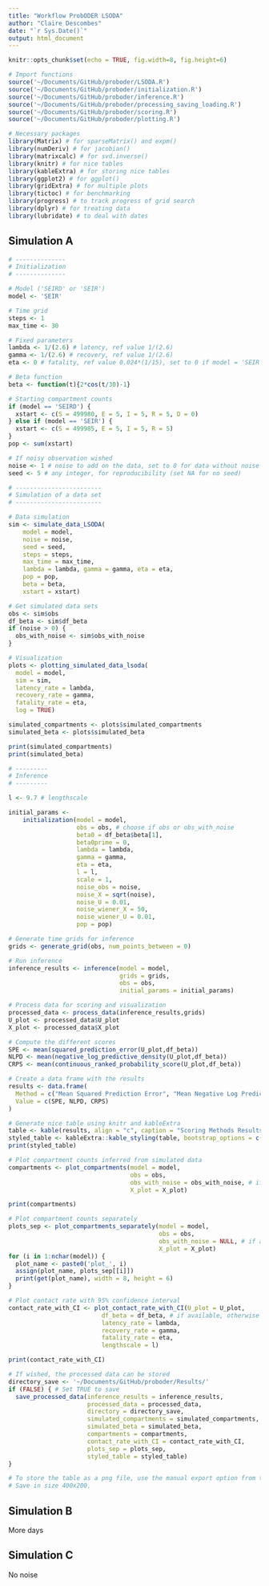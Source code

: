 ```yaml
---
title: "Workflow ProbODER LSODA"
author: "Claire Descombes"
date: "`r Sys.Date()`"
output: html_document
---
```


```r
knitr::opts_chunk$set(echo = TRUE, fig.width=8, fig.height=6)
```

```r
# Import functions
source('~/Documents/GitHub/proboder/LSODA.R')
source('~/Documents/GitHub/proboder/initialization.R')
source('~/Documents/GitHub/proboder/inference.R')
source('~/Documents/GitHub/proboder/processing_saving_loading.R')
source('~/Documents/GitHub/proboder/scoring.R')
source('~/Documents/GitHub/proboder/plotting.R')

# Necessary packages
library(Matrix) # for sparseMatrix() and expm()
library(numDeriv) # for jacobian()
library(matrixcalc) # for svd.inverse()
library(knitr) # for nice tables
library(kableExtra) # for storing nice tables
library(ggplot2) # for ggplot()
library(gridExtra) # for multiple plots
library(tictoc) # for benchmarking
library(progress) # to track progress of grid search
library(dplyr) # for treating data
library(lubridate) # to deal with dates
```

## Simulation A

```r
# --------------
# Initialization
# --------------

# Model ('SEIRD' or 'SEIR')
model <- 'SEIR'

# Time grid
steps <- 1
max_time <- 30

# Fixed parameters
lambda <- 1/(2.6) # latency, ref value 1/(2.6)
gamma <- 1/(2.6) # recovery, ref value 1/(2.6)
eta <- 0 # fatality, ref value 0.024*(1/15), set to 0 if model = 'SEIR'

# Beta function
beta <- function(t){2*cos(t/30)-1}

# Starting compartment counts
if (model == 'SEIRD') {
  xstart <- c(S = 499980, E = 5, I = 5, R = 5, D = 0)
} else if (model == 'SEIR') {
  xstart <- c(S = 499985, E = 5, I = 5, R = 5)
}
pop <- sum(xstart)

# If noisy observation wished
noise <- 1 # noise to add on the data, set to 0 for data without noise
seed <- 5 # any integer, for reproducibility (set NA for no seed)

# ------------------------
# Simulation of a data set
# ------------------------

# Data simulation
sim <- simulate_data_LSODA(
    model = model,
    noise = noise,
    seed = seed,
    steps = steps,
    max_time = max_time,
    lambda = lambda, gamma = gamma, eta = eta,
    pop = pop, 
    beta = beta,
    xstart = xstart)

# Get simulated data sets
obs <- sim$obs
df_beta <- sim$df_beta
if (noise > 0) {
  obs_with_noise <- sim$obs_with_noise
}

# Visualization
plots <- plotting_simulated_data_lsoda(
  model = model,
  sim = sim,
  latency_rate = lambda,
  recovery_rate = gamma,
  fatality_rate = eta,
  log = TRUE)

simulated_compartments <- plots$simulated_compartments
simulated_beta <- plots$simulated_beta

print(simulated_compartments)
print(simulated_beta)
```

```r
# ---------
# Inference
# ---------

l <- 9.7 # lengthscale

initial_params <-
    initialization(model = model,
                   obs = obs, # choose if obs or obs_with_noise
                   beta0 = df_beta$beta[1], 
                   beta0prime = 0,
                   lambda = lambda, 
                   gamma = gamma, 
                   eta = eta,
                   l = l, 
                   scale = 1, 
                   noise_obs = noise,
                   noise_X = sqrt(noise), 
                   noise_U = 0.01,
                   noise_wiener_X = 50, 
                   noise_wiener_U = 0.01,
                   pop = pop)

# Generate time grids for inference
grids <- generate_grid(obs, num_points_between = 0)

# Run inference
inference_results <- inference(model = model, 
                               grids = grids, 
                               obs = obs, 
                               initial_params = initial_params)

# Process data for scoring and visualization
processed_data <- process_data(inference_results,grids)
U_plot <- processed_data$U_plot
X_plot <- processed_data$X_plot

# Compute the different scores
SPE <- mean(squared_prediction_error(U_plot,df_beta))
NLPD <- mean(negative_log_predictive_density(U_plot,df_beta))
CRPS <- mean(continuous_ranked_probability_score(U_plot,df_beta))

# Create a data frame with the results
results <- data.frame(
  Method = c("Mean Squared Prediction Error", "Mean Negative Log Predictive Density", "Mean Continuous Ranked Probability Score"),
  Value = c(SPE, NLPD, CRPS)
)

# Generate nice table using knitr and kableExtra
table <- kable(results, align = "c", caption = "Scoring Methods Results")
styled_table <- kableExtra::kable_styling(table, bootstrap_options = c("striped", "hover", "condensed", "responsive"), full_width = FALSE)
print(styled_table)

# Plot compartment counts inferred from simulated data
compartments <- plot_compartments(model = model,
                                  obs = obs, 
                                  obs_with_noise = obs_with_noise, # if available, otherwise set NULL
                                  X_plot = X_plot)

print(compartments)

# Plot compartment counts separately
plots_sep <- plot_compartments_separately(model = model,
                                          obs = obs,
                                          obs_with_noise = NULL, # if available, otherwise set NULL
                                          X_plot = X_plot)
for (i in 1:nchar(model)) {
  plot_name <- paste0('plot_', i)
  assign(plot_name, plots_sep[[i]])
  print(get(plot_name), width = 8, height = 6)
}

# Plot contact rate with 95% confidence interval
contact_rate_with_CI <- plot_contact_rate_with_CI(U_plot = U_plot, 
                          df_beta = df_beta, # if available, otherwise set NULL
                          latency_rate = lambda, 
                          recovery_rate = gamma, 
                          fatality_rate = eta, 
                          lengthscale = l)

print(contact_rate_with_CI)

# If wished, the processed data can be stored
directory_save <- '~/Documents/GitHub/proboder/Results/'
if (FALSE) { # Set TRUE to save
  save_processed_data(inference_results = inference_results, 
                      processed_data = processed_data, 
                      directory = directory_save,
                      simulated_compartments = simulated_compartments, 
                      simulated_beta = simulated_beta,
                      compartments = compartments,
                      contact_rate_with_CI = contact_rate_with_CI,
                      plots_sep = plots_sep,
                      styled_table = styled_table)
}

# To store the table as a png file, use the manual export option from the viewer.
# Save in size 400x200.
```

## Simulation B

More days

## Simulation C

No noise
